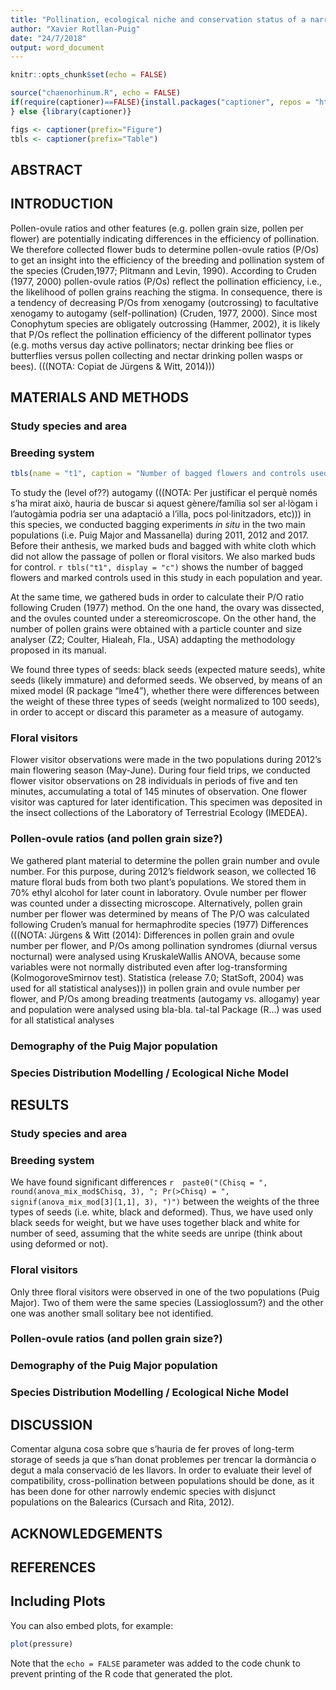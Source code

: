 ```yaml
---
title: "Pollination, ecological niche and conservation status of a narrow endemic of the Balearic Islands (Chaenorhinum rodriguezii)"
author: "Xavier Rotllan-Puig"
date: "24/7/2018"
output: word_document
---
```


```r
knitr::opts_chunk$set(echo = FALSE)
```

```r
source("chaenorhinum.R", echo = FALSE)
if(require(captioner)==FALSE){install.packages("captioner", repos = "https://cloud.r-project.org"); library(captioner)
} else {library(captioner)}

figs <- captioner(prefix="Figure")
tbls <- captioner(prefix="Table")
```

## ABSTRACT


## INTRODUCTION


Pollen-ovule ratios and other features (e.g. pollen grain size, pollen per flower) are potentially indicating differences in the efficiency of pollination. We therefore collected flower buds to determine pollen-ovule ratios (P/Os) to get an insight into the efficiency of the breeding and pollination system of the species (Cruden,1977; Plitmann and Levin, 1990). According to Cruden (1977, 2000) pollen-ovule ratios (P/Os) reflect the pollination efficiency, i.e., the likelihood of pollen grains reaching the stigma. In consequence, there is a tendency of decreasing P/Os from xenogamy (outcrossing) to facultative xenogamy to autogamy (self-pollination) (Cruden, 1977, 2000). Since most Conophytum species are obligately outcrossing (Hammer, 2002), it is likely that P/Os reflect the pollination efficiency of the different pollinator types (e.g. moths versus day active pollinators; nectar drinking bee flies or butterflies versus pollen collecting and nectar drinking pollen wasps or bees). (((NOTA: Copiat de  Jürgens & Witt, 2014)))


## MATERIALS AND METHODS

### Study species and area

### Breeding system
```r
tbls(name = "t1", caption = "Number of bagged flowers and controls used in this study in each population and year.")
```

To study the (level of??) autogamy   (((NOTA: Per justificar el perquè només s'ha mirat això, hauria de buscar si aquest gènere/família sol ser al·lògam i l'autogàmia podria ser una adaptació a l'illa, pocs pol·linitzadors, etc)))   in this species, we conducted bagging experiments *in situ* in the two main populations (i.e. Puig Major and Massanella) during 2011, 2012 and 2017. Before their anthesis, we marked buds and bagged with white cloth which did not allow the passage of pollen or floral visitors. We also marked buds for control. `r tbls("t1", display = "c")` shows the number of bagged flowers and marked controls used in this study in each population and year.

At the same time, we gathered buds in order to calculate their P/O ratio following Cruden (1977) method. On the one hand, the ovary was dissected, and the ovules counted under a stereomicroscope. On the other hand, the number of pollen grains were obtained with a particle counter and size analyser (Z2; Coulter, Hialeah, Fla., USA) addapting the methodology proposed in its manual.

We found three types of seeds: black seeds (expected mature seeds), white seeds (likely immature) and deformed seeds. We observed, by means of an mixed model (R package "lme4"), whether there were differences between the weight of these three types of seeds (weight normalized to 100 seeds), in order to accept or discard this parameter as a measure of autogamy. 

### Floral visitors

Flower visitor observations were made in the two populations during 2012's main flowering season (May-June). During four field trips, we conducted flower visitor observations on 28 individuals in periods of five and ten minutes, accumulating a total of 145 minutes of observation. One flower visitor was captured for later identification. This specimen was deposited in the insect collections of the Laboratory of Terrestrial Ecology (IMEDEA).

### Pollen-ovule ratios (and pollen grain size?)

We gathered plant material to determine the pollen grain number and ovule number. For this purpose, during 2012's fieldwork season, we collected 16 mature floral buds from both two plant's populations. We stored them in 70% ethyl alcohol for later count in laboratory.
Ovule number per flower was counted under a dissecting microscope. Alternatively, pollen grain number per flower was determined by means of 
The P/O was calculated following Cruden's manual for hermaphrodite species (1977)
Differences (((NOTA: Jürgens & Witt (2014): Differences in pollen grain and ovule number per flower, and P/Os among pollination syndromes (diurnal versus nocturnal) were analysed using KruskaleWallis ANOVA, because some variables were not normally distributed even after log-transforming (KolmogoroveSmirnov test). Statistica (release 7.0; StatSoft, 2004) was used for all statistical analyses)))    in pollen grain and ovule number per flower, and P/Os among breading treatments (autogamy vs. allogamy) year and population were analysed using bla-bla.   tal-tal Package (R...) was used for all statistical analyses


### Demography of the Puig Major population


### Species Distribution Modelling / Ecological Niche Model



## RESULTS

### Study species and area

### Breeding system

We have found significant differences `r  paste0("(Chisq = ", round(anova_mix_mod$Chisq, 3), "; Pr(>Chisq) = ", signif(anova_mix_mod[3][1,1], 3), ")") ` between the weights of the three types of seeds (i.e. white, black and deformed). Thus, we have used only black seeds for weight, but we have uses together black and white for number of seed, assuming that the white seeds are unripe (think about using deformed or not).


### Floral visitors

Only three floral visitors were observed in one of the two populations (Puig Major). Two of them were the same species (Lassioglossum?) and the other one was another small solitary bee not identified.

### Pollen-ovule ratios (and pollen grain size?)

### Demography of the Puig Major population

### Species Distribution Modelling / Ecological Niche Model


## DISCUSSION

Comentar alguna cosa sobre que s'hauria de fer proves of long-term storage of seeds ja que s'han donat problemes per trencar la dormància o degut a mala conservació de les llavors.
In order to evaluate their level of compatibility, cross-pollination between populations should be done, as it has been done for other narrowly endemic species with disjunct populations on the Balearics (Cursach and Rita, 2012). 



## ACKNOWLEDGEMENTS


## REFERENCES




## Including Plots

You can also embed plots, for example:

```r
plot(pressure)
```

Note that the `echo = FALSE` parameter was added to the code chunk to prevent printing of the R code that generated the plot.
